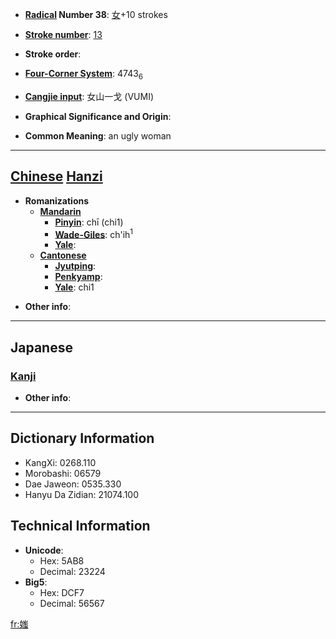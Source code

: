 * '''[[Wiktionary:Chinese radical index| Radical]] Number 38''': [[Wiktionary:Chinese radical index 女|女]]+10 strokes

* '''[[Wiktionary:Chinese total strokes index|Stroke number]]''': [[Wiktionary:Chinese total strokes index 13|13]]

* '''Stroke order''': 

* '''[[Wiktionary:Chinese four corner index|Four-Corner System]]''': 4743<sub>6</sub>

* '''[[Wiktionary:Chinese Cangjie index|Cangjie input]]''': 女山一戈 (VUMI)

* '''Graphical Significance and Origin''': 

* '''Common Meaning''': an ugly woman

----

== [[Chinese]] [[Hanzi]] ==

* '''Romanizations'''
** '''[[Mandarin]]'''
*** '''[[Pinyin]]''': chī (chi1)
*** '''[[Wade-Giles]]''': ch'ih<sup>1</sup>
*** '''[[Yale]]''': 
** '''[[Cantonese]]'''
*** '''[[Jyutping]]''':
*** '''[[Penkyamp]]''': 
*** '''[[Yale]]''': chi1

* '''Other info''': 

----

==Japanese==
===[[Kanji]]===
{{kanji|on readings=[[し]] (shi)|kun readings=[[あなどる]] (anadoru), [[おろか]] (oroka), [[みにくい]] (minikui), [[みだる]] (midaru)}}

* '''Other info''':  

----

== Dictionary Information ==

* KangXi: 0268.110
* Morobashi: 06579
* Dae Jaweon: 0535.330
* Hanyu Da Zidian: 21074.100

== Technical Information ==

* '''Unicode''':
** Hex: 5AB8
** Decimal: 23224
* '''Big5''':
** Hex: DCF7
** Decimal: 56567

[[fr:媸]]